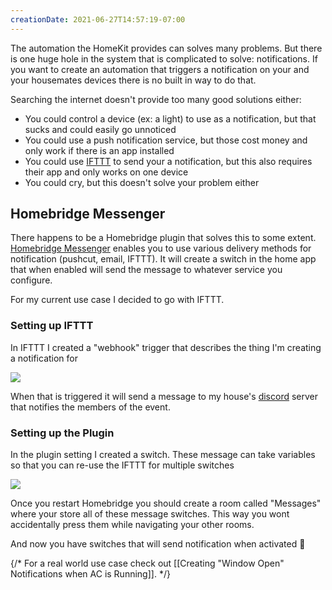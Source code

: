 ```yaml
---
creationDate: 2021-06-27T14:57:19-07:00
---
```


<PostHeader slug="create-switches-that-trigger-notifications" />

The automation the HomeKit provides can solves many problems. But there is one huge hole in the system that is complicated to solve: notifications. If you want to create an automation that triggers a notification on your and your housemates devices there is no built in way to do that.

Searching the internet doesn't provide too many good solutions either:

- You could control a device (ex: a light) to use as a notification, but that sucks and could easily go unnoticed
- You could use a push notification service, but those cost money and only work if there is an app installed
- You could use [IFTTT](https://ifttt.com/home) to send your a notification, but this also requires their app and only works on one device
- You could cry, but this doesn't solve your problem either

## Homebridge Messenger

There happens to be a Homebridge plugin that solves this to some extent. [Homebridge Messenger](https://github.com/potrudeau/homebridge-messenger) enables you to use various delivery methods for notification (pushcut, email, IFTTT). It will create a switch in the home app that when enabled will send the message to whatever service you configure.

For my current use case I decided to go with IFTTT.

### Setting up IFTTT

In IFTTT I created a "webhook" trigger that describes the thing I'm creating a notification for

![](/blog/switch-trigger-1.png)

When that is triggered it will send a message to my house's [discord](https://discord.com) server that notifies the members of the event.

### Setting up the Plugin

In the plugin setting I created a switch. These message can take variables so that you can re-use the IFTTT for multiple switches

![](/blog/switch-trigger-2.png)

Once you restart Homebridge you should create a room called "Messages" where your store all of these message switches. This way you wont accidentally press them while navigating your other rooms.

And now you have switches that will send notification when activated :tada:

{/* For a real world use case check out [[Creating "Window Open" Notifications when AC is Running]]. */}